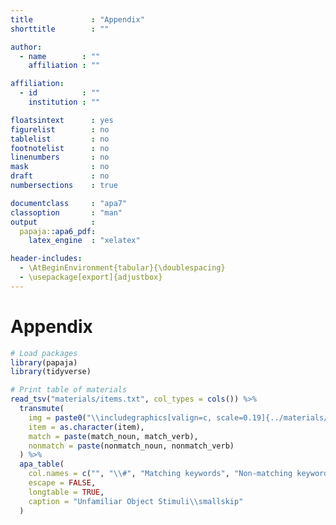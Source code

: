 ```yaml
---
title             : "Appendix"
shorttitle        : ""

author: 
  - name        : ""
    affiliation : ""

affiliation:
  - id          : ""
    institution : ""

floatsintext      : yes
figurelist        : no
tablelist         : no
footnotelist      : no
linenumbers       : no
mask              : no
draft             : no
numbersections    : true

documentclass     : "apa7"
classoption       : "man"
output            :
  papaja::apa6_pdf:
    latex_engine  : "xelatex"

header-includes:
  - \AtBeginEnvironment{tabular}{\doublespacing}
  - \usepackage[export]{adjustbox}
---
```


# Appendix {.unnumbered}

\setcounter{table}{0}
\renewcommand{\thetable}{A\arabic{table}}

```r
# Load packages
library(papaja)
library(tidyverse)

# Print table of materials
read_tsv("materials/items.txt", col_types = cols()) %>%
  transmute(
    img = paste0("\\includegraphics[valign=c, scale=0.19]{../materials/unfamiliar/", item, ".png}"),
    item = as.character(item),
    match = paste(match_noun, match_verb),
    nonmatch = paste(nonmatch_noun, nonmatch_verb)
  ) %>%
  apa_table(
    col.names = c("", "\\#", "Matching keywords", "Non-matching keywords"),
    escape = FALSE,
    longtable = TRUE,
    caption = "Unfamiliar Object Stimuli\\smallskip"
  )
```
